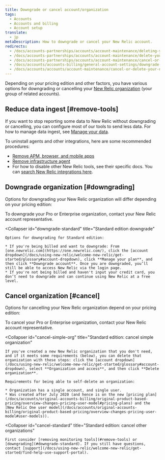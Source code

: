 ```yaml
---
title: Downgrade or cancel account/organization
tags:
  - Accounts
  - Accounts and billing
  - Account setup
translate:
  - jp
metaDescription: How to downgrade or cancel your New Relic account.
redirects:
  - /docs/accounts-partnerships/accounts/account-maintenance/deleting-your-new-relic-account
  - /docs/accounts-partnerships/accounts/account-maintenance/delete-your-new-relic-account
  - /docs/accounts-partnerships/accounts/account-maintenance/cancel-or-delete-your-new-relic-account
  - /docs/accounts/accounts-billing/general-account-settings/downgrade-cancel-account
  - /docs/accounts/accounts/account-maintenance/cancel-or-delete-your-new-relic-account
---
```


Depending on your pricing edition and other factors, you have various options for downgrading or cancelling your [New Relic organization](/docs/accounts/accounts-billing/new-relic-one-pricing-users/new-relic-account-structure) (your group of related accounts).

## Reduce data ingest [#remove-tools]

If you want to stop reporting some data to New Relic without downgrading or cancelling, you can configure most of our tools to send less data. For how to manage data ingest, see [Manage your data](/docs/telemetry-data-platform/get-data-new-relic/manage-data/manage-your-data).

To uninstall agents and other integrations, here are some recommended procedures: 

* [Remove APM, browser, and mobile apps](/docs/apm/new-relic-apm/maintenance/remove-applications-new-relic/)
* [Remove infrastructure agent](/docs/infrastructure/install-infrastructure-agent/update-or-uninstall/uninstall-infrastructure-agent/)
* For how to disable other New Relic tools, see their specific docs. You can [search New Relic integrations here](https://newrelic.com/integrations).

## Downgrade organization [#downgrading]

Options for downgrading your New Relic organization will differ depending on your pricing edition:

<CollapserGroup>
  <Collapser
    id="downgrade-pro-enterprise"
    title="Pro or Enterprise edition downgrade"
  >
    To downgrade your Pro or Enterprise organization, contact your New Relic account representative.
  </Collapser>

  <Collapser
    id="downgrade-standard"
    title="Standard edition downgrade"
  >
    Options for downgrading for Standard edition:

    * If you're being billed and want to downgrade: From [one.newrelic.com](https://one.newrelic.com/), click the [account dropdown](/docs/using-new-relic/welcome-new-relic/get-started/glossary#account-dropdown), click **Manage your plan**, and then click **Downgrade account**. Once you are downgraded, you’ll still be able to access New Relic via the login page.
    * If you're not being billed and haven't input your credit card, you don’t need to downgrade and can continue using New Relic at a free level.
  </Collapser>
</CollapserGroup>

## Cancel organization [#cancel]

Options for cancelling your New Relic organization depend on your pricing edition:

<CollapserGroup>
  <Collapser
    id="cancel-pro-enterprise"
    title="Pro or Enterprise edition cancel"
  >
    To cancel your Pro or Enterprise organization, contact your New Relic account representative.
  </Collapser>

  <Collapser
    id="cancel-simple-org"
    title="Standard edition: cancel simple organization"
  >
    If you've created a new New Relic organization that you don't need, and if it meets some requirements (below), you can delete that organization with these steps: click the [account dropdown](/docs/using-new-relic/welcome-new-relic/get-started/glossary#account-dropdown), select **Organization and access**, and then click **Delete organization**.

    Requirements for being able to self-delete an organization:

    * Organization has a single account, and single user.
    * Was created after July 2020 (and hence is on the new [pricing plan](/docs/accounts/original-accounts-billing/original-product-based-pricing/overview-changes-pricing-user-model#pricing-plans) and the [New Relic One user model](/docs/accounts/original-accounts-billing/original-product-based-pricing/overview-changes-pricing-user-model#user-models)).
  </Collapser>

  <Collapser
    id="cancel-standard"
    title="Standard edition: cancel other organizations"
  >
    First consider [removing monitoring tools](#remove-tools) or [downgrading](#downgrade-standard). If you still have questions, contact [support](/docs/using-new-relic/welcome-new-relic/get-started/find-help-use-support-portal).
  </Collapser>
</CollapserGroup>
